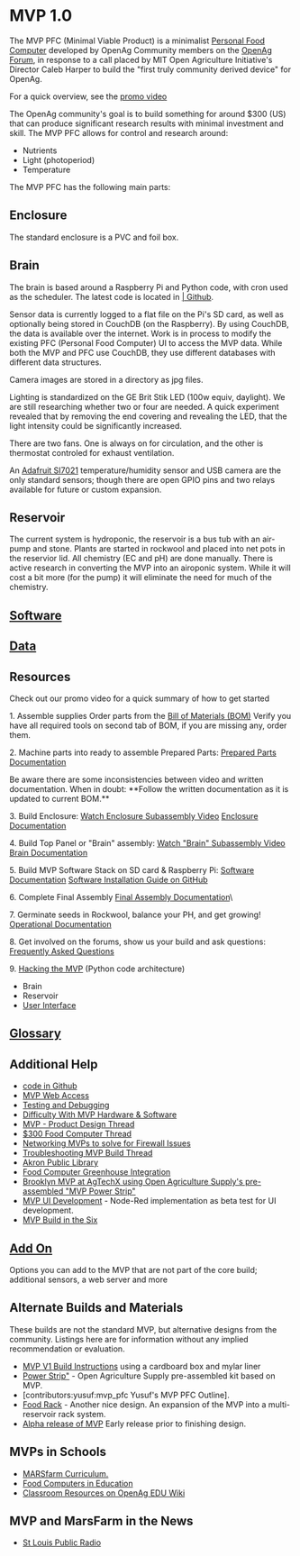 = MVP 1.0 =

The MVP PFC (Minimal Viable Product) is a minimalist [[food_computer_2:getting_started|Personal Food Computer]] developed by OpenAg Community members on the [https://forum.openag.media.mit.edu/t/mvp-community-development/1892 OpenAg Forum], in response to a call placed by MIT Open Agriculture Initiative's Director Caleb Harper to build the "first truly community derived device" for OpenAg.



For a quick overview, see the [https://www.youtube.com/watch?v=yGGVXu1yMfQ&feature=youtu.be promo video]

The OpenAg community's goal is to build something for around $300 (US) that can produce significant research results with minimal investment and skill.  The MVP PFC allows for control and research around:
* Nutrients
* Light (photoperiod)
* Temperature

The MVP PFC has the following main parts:
== Enclosure ==
The standard enclosure is a PVC and foil box.
== Brain ==

The brain is based around a Raspberry Pi and Python code, with cron used as the scheduler.  The latest code is located in [https://github.com/futureag/mvp | Github].

Sensor data is currently logged to a flat file on the Pi's SD card, as well as optionally being stored in CouchDB (on the Raspberry). By using CouchDB, the data is available over the internet.  Work is in process to modify the existing PFC (Personal Food Computer) UI to access the MVP data.  While both the MVP and PFC use CouchDB, they use different databases with different data structures.

Camera images are stored in a directory as jpg files.

Lighting is standardized on the GE Brit Stik LED (100w equiv, daylight).  We are still researching whether two or four are needed.  A quick experiment revealed that by removing the end covering and revealing the LED, that the light intensity could be significantly increased.

There are two fans.  One is always on for circulation, and the other is thermostat controled for exhaust ventilation.

An [https://learn.adafruit.com/adafruit-si7021-temperature-plus-humidity-sensor/overview Adafruit SI7021] temperature/humidity sensor and USB camera are the only standard sensors; though there are open GPIO pins and two relays available for future or custom expansion.
== Reservoir ==

The current system is hydroponic, the reservoir is a bus tub with an air-pump and stone.  Plants are started in rockwool and placed into net pots in the reservior lid.  All chemistry (EC and pH) are done manually.  There is active research in converting the MVP into an airoponic system.  While it will cost a bit more (for the pump) it will eliminate the need for much of the chemistry.

==[[Software | Software]]==

==[[MVP_Data | Data]]==

== Resources ==
Check out our promo video for a quick summary of how to get started

1. Assemble supplies
Order parts from the [https://docs.google.com/spreadsheets/d/11uVNtVRwgM3ghLS6GWti2Bnrr1LLZmgzxPSaRIAi854/edit?usp=sharing Bill of Materials (BOM)] Verify you have all required tools on second tab of BOM, if you are missing any, order them.

2. Machine parts into ready to assemble Prepared Parts: [https://docs.google.com/presentation/d/1-RhLp98lgGOMHJ7TVwpK3idU7WbcJTbuMNNjlbJ5TME/edit?usp=sharing Prepared Parts Documentation]

Be aware there are some inconsistencies between video and written documentation. 
When in doubt: **Follow the written documentation as it is updated to current BOM.**

3. Build Enclosure: [https://www.youtube.com/watch?v=SxPp5gJZcic Watch Enclosure Subassembly Video]
[https://docs.google.com/presentation/d/1TVVPPh8ymDziJstBPThQpdcQynRyJOo_DGR2CHAkSU0/edit?usp=sharing Enclosure Documentation]

4. Build Top Panel or "Brain" assembly: [https://www.youtube.com/watch?v=46w__wCbC6I Watch "Brain" Subassembly Video] [https://docs.google.com/presentation/d/1bXkGeTNTy66-_mO14JqDCGnvB5E5y3JXhQ38yVxRPP0/edit?usp=sharing Brain Documentation]

5. Build MVP Software Stack on SD card & Raspberry Pi: [https://docs.google.com/presentation/d/1YNNcF4PwlKjqAmt4XgMx4NBQcAw279qRtd0rp2uKJSg/edit?usp=sharing Software Documentation] [https://github.com/webbhm/OpenAg-MVP-II#architecture Software Installation Guide on GitHub]

6. Complete Final Assembly [https://docs.google.com/presentation/d/1h53Dlnwfk4txx3D7bPjipJmu_femCNZAWq2onlkEO0c/edit?usp=sharing Final Assembly Documentation]\

7. Germinate seeds in Rockwool, balance your PH, and get growing! [https://docs.google.com/presentation/d/1XIZdzpvIR4x0E80TgR2NLbtaRzQr0QnXLJ8R8A7IE9g/edit?usp=sharing Operational Documentation]

8. Get involved on the forums, show us your build and ask questions: [https://docs.google.com/document/d/1NidizfnrUlMdpoob8cxGYLlP9Pt9y-u-Z_eImV1MtcI/edit Frequently Asked Questions]

9. [[MVP_Hacking |Hacking the MVP]] (Python code architecture)
* Brain
* Reservoir
* [[mvp_1.0_UI | User Interface]]

== [[Glossary | Glossary]] ==
 
== Additional Help ==
* [https://github.com/futureag/mvp code in Github]
* [[MVP Web Access]]
* [[MVP_Debugging | Testing and Debugging]]
* [https://forum.openag.media.mit.edu/t/difficulty-with-mvp-system-test-si7021-failure/3104?u=webb.peter Difficulty With MVP Hardware & Software]
* [http://forum.openag.media.mit.edu/t/mvp-product-design/1893 MVP - Product Design Thread]
* [http://forum.openag.media.mit.edu/t/300-food-computer/2343 $300 Food Computer Thread]
* [http://forum.openag.media.mit.edu/t/networking-mvps-to-simplify-firewall-issues/2305?u=webb.peter Networking MVPs to solve for Firewall Issues]
* [http://forum.openag.media.mit.edu/t/troubleshooting-mvp-build/2384 Troubleshooting MVP Build Thread]
* [http://forum.openag.media.mit.edu/t/libraries-food-computers-plix-build-public-library-innovation-exchange-at-mit-media-lab/2895?u=webb.peter Akron Public Library]
* [https://forum.openag.media.mit.edu/t/is-there-a-way-to-integrate-greenhouse-and-food-computers/3146?u=webb.peter Food Computer Greenhouse Integration]
* [https://forum.openag.media.mit.edu/t/brooklyn-update-replicating-pfcs/2474 Brooklyn MVP at AgTechX using Open Agriculture Supply's pre-assembled "MVP Power Strip"]
* [https://forum.openag.media.mit.edu/t/mvp-dashboard-in-nodered/3172 MVP UI Development] - Node-Red implementation as beta test for UI development.
* [https://forum.openag.media.mit.edu/t/mvp-build-in-the-six/3366?u=webb.peter MVP Build in the Six]

== [[MVP_Add_On | Add On]] ==
Options you can add to the MVP that are not part of the core build; additional sensors, a web server and more

== Alternate Builds and Materials ==
These builds are not the standard MVP, but alternative designs from the community. Listings here are for information without any implied recommendation or evaluation.
* [https://wiki.openag.media.mit.edu/contributors/webbhm MVP V1 Build Instructions] using a cardboard box and mylar liner
* [https://www.openagriculturesupply.com/product-page/open-agriculture-supply-mvp-food-computer-kit"MVP Power Strip"] - Open Agriculture Supply pre-assembled kit based on MVP.
* [contributors:yusuf:mvp_pfc Yusuf's MVP PFC Outline].
*[http://forum.openag.media.mit.edu/t/300-mvp-food-computer-variant-my-build/2687 Food Rack] - Another nice design.  An expansion of the MVP into a multi-reservoir rack system.
* [https://forum.openag.media.mit.edu/t/mvp-alpha-release-bill-of-materials/2019/3 Alpha release of MVP] Early release prior to finishing design.

== MVPs in Schools ==
* [https://forum.openag.media.mit.edu/t/growing-plants-in-space-marsfarm-curriculum/3056 MARSfarm Curriculum.]
* [https://forum.openag.media.mit.edu/c/education Food Computers in Education]
* [https://wiki.openag.media.mit.edu/education Classroom Resources on OpenAg EDU Wiki]

==MVP and MarsFarm in the News==
* [http://news.stlpublicradio.org/post/st-louis-startup-marsfarm-works-students-build-computers-grow-food#stream/0 St Louis Public Radio]
